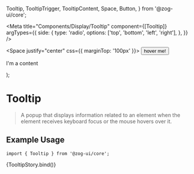   Tooltip,
  TooltipTrigger,
  TooltipContent,
  Space,
  Button,
} from '@zog-ui/core';

<Meta
  title="Components/Display/Tooltip"
  component={[Tooltip]}
  argTypes={{
    side: {
      type: 'radio',
      options: ['top', 'bottom', 'left', 'right'],
    },
  }}
/>

  <Space justify="center" css={{ marginTop: '100px' }}>
    <Tooltip>
      <TooltipTrigger>
        <Button intent="primary" size="md" variant="default">
          hover me!
        </Button>
      </TooltipTrigger>
      <TooltipContent side={args.side}>
        <p>I'm a content</p>
      </TooltipContent>
    </Tooltip>
  </Space>
);

# Tooltip

> A popup that displays information related to an element when the element receives keyboard focus or the mouse hovers over it.

## Example Usage

```tsx
import { Tooltip } from '@zog-ui/core';
```

<Canvas columns={2} withSource="close">
  <Story name="Tooltip">{TooltipStory.bind()}</Story>
</Canvas>

<ArgsTable of={Tooltip} />
